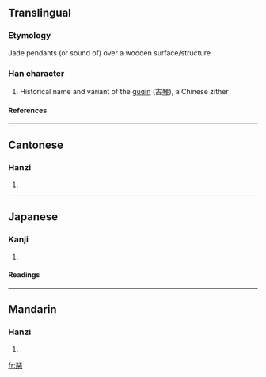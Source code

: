 {{see|琴|珡}}

==Translingual==
===Etymology===
Jade pendants (or sound of) over a wooden surface/structure
===Han character===
{{Han char|rn=96|rad=玉|as=08|sn=12|four=|canj=一土木 (MGD)}}
# Historical name and variant of the [[guqin]] (古[[琴]]), a Chinese zither
====References====
{{Han ref|kx=0736.081|dkj=21078|hdz=21223.010|uh=7439|ud=29753}}

----
==Cantonese==
===Hanzi===
{{yue-hanzi|jyut=|y=kam4}}
# {{defn|Cantonese}}

----
==Japanese==
===Kanji===
{{ja-kanji|grade=|rs=玉08}}
# {{defn|Japanese}} 
====Readings====
{{ja-readings|on=[[きん]] (kin)|kun=[[こと]] (koto)|nanori=}}

----
==Mandarin==
===Hanzi===
{{cmn-hanzi|pin=[[qín]] ([[qin2]])|wg=ch'in<sup>2</sup>}}
# {{defn|Mandarin}}

[[fr:琹]]